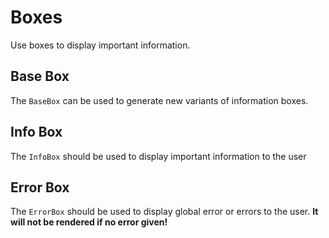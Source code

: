 

<Meta title="Display Components/Boxes/Boxes" />

# Boxes
Use boxes to display important information.

## Base Box
The `BaseBox` can be used to generate new variants of information boxes.
<Story of={BaseBoxStories.Default} />

## Info Box
The `InfoBox` should be used to display important information to the user
<Story of={InfoBoxStories.Default} />

## Error Box
The `ErrorBox` should be used to display global error or errors to the user.
<strong>It will not be rendered if no error given!</strong>
<div style={{ display: 'flex', flexDirection: 'column', gap: '1rem' }}>
  <Story of={ErrorBoxStories.SingleError} />
  <Story of={ErrorBoxStories.MultipleErrors} />
</div>
